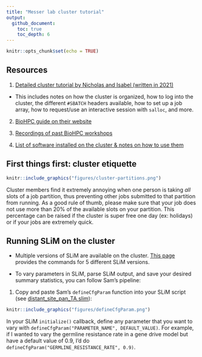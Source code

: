 ```yaml
---
title: "Messer lab cluster tutorial"
output: 
  github_document:
    toc: true
    toc_depth: 6
---
```


```r
knitr::opts_chunk$set(echo = TRUE)
```

## Resources

1. [Detailed cluster tutorial by Nicholas and Isabel (written in 2021)](https://github.com/therkildsen-lab/user-guide/blob/master/slurm_tutorial/slurm.md)
  
  * This includes notes on how the cluster is organized, how to log into the cluster, the different `#SBATCH` headers available, how to set up a job array, how to request/use an interactive session with `salloc`, and more.

2. [BioHPC guide on their website](https://biohpc.cornell.edu/lab/cbsubscb_SLURM.htm)

3. [Recordings of past BioHPC workshops](https://biohpc.cornell.edu/login_bio.aspx?ReturnURL=/lab/medialist.aspx)

4. [List of software installed on the cluster & notes on how to use them](https://biohpc.cornell.edu/lab/userguide.aspx?a=software)

## First things first: cluster etiquette 

```r
knitr::include_graphics("figures/cluster-partitions.png")
```
Cluster members find it extremely annoying when one person is taking *all* slots of a job partition, thus preventing other jobs submitted to that partition from running. As a good rule of thumb, please make sure that your job does not use more than 20% of the available slots on your partition. This percentage can be raised if the cluster is super free one day (ex: holidays) or if your jobs are extremely quick.

## Running SLiM on the cluster

* Multiple versions of SLiM are available on the cluster. [This page](https://biohpc.cornell.edu/lab/userguide.aspx?a=software&i=411#c) provides the commands for 5 different SLiM versions.

* To vary parameters in SLiM, parse SLiM output, and save your desired summary statistics, you can follow Sam's pipeline:

1. Copy and paste Sam's `defineCfgParam` function into your SLiM script (see [distant_site_pan_TA.slim](slim-example/distant_site_pan_TA.slim)):
```r
knitr::include_graphics("figures/defineCfgParam.png")
```
In your SLiM `initialize()` callback, define any parameter that you want to vary with `defineCfgParam("PARAMETER_NAME", DEFAULT_VALUE)`. For example, if I wanted to vary the germline resistance rate in a gene drive model but have a default value of 0.9, I'd do `defineCfgParam("GERMLINE_RESISTANCE_RATE", 0.9)`.








